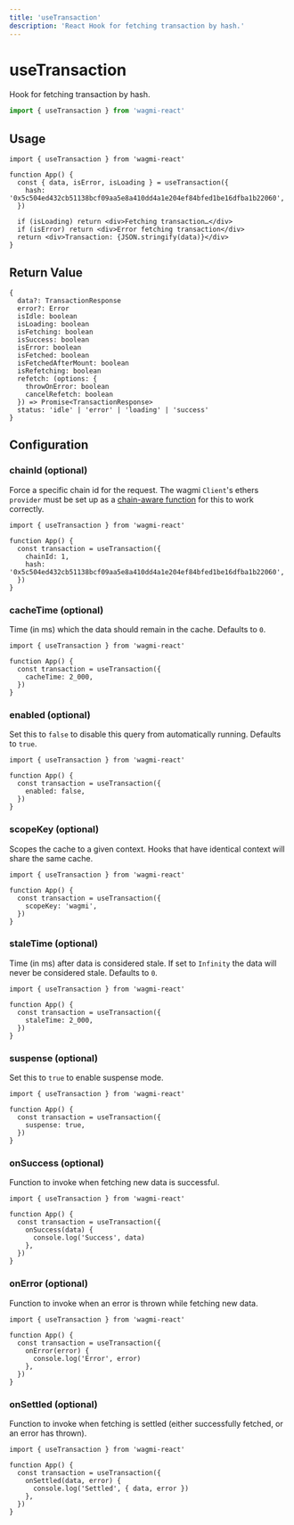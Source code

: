 ```yaml
---
title: 'useTransaction'
description: 'React Hook for fetching transaction by hash.'
---
```


# useTransaction

Hook for fetching transaction by hash.

```ts
import { useTransaction } from 'wagmi-react'
```

## Usage

```tsx
import { useTransaction } from 'wagmi-react'

function App() {
  const { data, isError, isLoading } = useTransaction({
    hash: '0x5c504ed432cb51138bcf09aa5e8a410dd4a1e204ef84bfed1be16dfba1b22060',
  })

  if (isLoading) return <div>Fetching transaction…</div>
  if (isError) return <div>Error fetching transaction</div>
  return <div>Transaction: {JSON.stringify(data)}</div>
}
```

## Return Value

```tsx
{
  data?: TransactionResponse
  error?: Error
  isIdle: boolean
  isLoading: boolean
  isFetching: boolean
  isSuccess: boolean
  isError: boolean
  isFetched: boolean
  isFetchedAfterMount: boolean
  isRefetching: boolean
  refetch: (options: {
    throwOnError: boolean
    cancelRefetch: boolean
  }) => Promise<TransactionResponse>
  status: 'idle' | 'error' | 'loading' | 'success'
}
```

## Configuration

### chainId (optional)

Force a specific chain id for the request. The wagmi `Client`'s ethers `provider` must be set up as a [chain-aware function](/react/client#provider-optional) for this to work correctly.

```tsx {5}
import { useTransaction } from 'wagmi-react'

function App() {
  const transaction = useTransaction({
    chainId: 1,
    hash: '0x5c504ed432cb51138bcf09aa5e8a410dd4a1e204ef84bfed1be16dfba1b22060',
  })
}
```

### cacheTime (optional)

Time (in ms) which the data should remain in the cache. Defaults to `0`.

```tsx {5}
import { useTransaction } from 'wagmi-react'

function App() {
  const transaction = useTransaction({
    cacheTime: 2_000,
  })
}
```

### enabled (optional)

Set this to `false` to disable this query from automatically running. Defaults to `true`.

```tsx {5}
import { useTransaction } from 'wagmi-react'

function App() {
  const transaction = useTransaction({
    enabled: false,
  })
}
```

### scopeKey (optional)

Scopes the cache to a given context. Hooks that have identical context will share the same cache.

```tsx {5}
import { useTransaction } from 'wagmi-react'

function App() {
  const transaction = useTransaction({
    scopeKey: 'wagmi',
  })
}
```

### staleTime (optional)

Time (in ms) after data is considered stale. If set to `Infinity` the data will never be considered stale. Defaults to `0`.

```tsx {5}
import { useTransaction } from 'wagmi-react'

function App() {
  const transaction = useTransaction({
    staleTime: 2_000,
  })
}
```

### suspense (optional)

Set this to `true` to enable suspense mode.

```tsx {5}
import { useTransaction } from 'wagmi-react'

function App() {
  const transaction = useTransaction({
    suspense: true,
  })
}
```

### onSuccess (optional)

Function to invoke when fetching new data is successful.

```tsx {5-7}
import { useTransaction } from 'wagmi-react'

function App() {
  const transaction = useTransaction({
    onSuccess(data) {
      console.log('Success', data)
    },
  })
}
```

### onError (optional)

Function to invoke when an error is thrown while fetching new data.

```tsx {5-7}
import { useTransaction } from 'wagmi-react'

function App() {
  const transaction = useTransaction({
    onError(error) {
      console.log('Error', error)
    },
  })
}
```

### onSettled (optional)

Function to invoke when fetching is settled (either successfully fetched, or an error has thrown).

```tsx {5-7}
import { useTransaction } from 'wagmi-react'

function App() {
  const transaction = useTransaction({
    onSettled(data, error) {
      console.log('Settled', { data, error })
    },
  })
}
```
